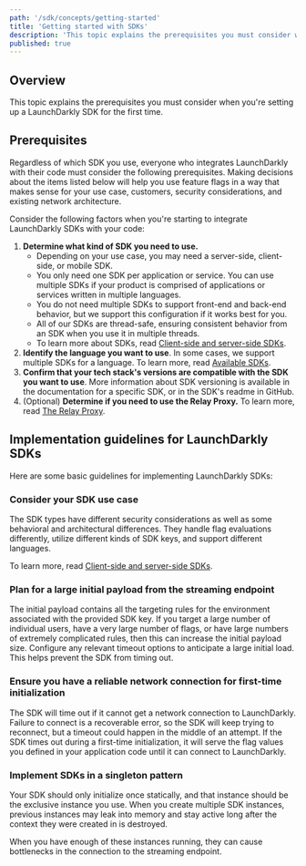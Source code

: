 ```yaml
---
path: '/sdk/concepts/getting-started'
title: 'Getting started with SDKs'
description: 'This topic explains the prerequisites you must consider when you''re setting up a LaunchDarkly SDK for the first time.'
published: true
---
```


## Overview

This topic explains the prerequisites you must consider when you're setting up a LaunchDarkly SDK for the first time.

## Prerequisites

Regardless of which SDK you use, everyone who integrates LaunchDarkly with their code must consider the following prerequisites. Making decisions about the items listed below will help you use feature flags in a way that makes sense for your use case, customers, security considerations, and existing network architecture.

Consider the following factors when you're starting to integrate LaunchDarkly SDKs with your code:

1. **Determine what kind of SDK you need to use.**
   - Depending on your use case, you may need a server-side, client-side, or mobile SDK.
   - You only need one SDK per application or service. You can use multiple SDKs if your product is comprised of applications or services written in multiple languages.
   - You do not need multiple SDKs to support front-end and back-end behavior, but we support this configuration if it works best for you.
   - All of our SDKs are thread-safe, ensuring consistent behavior from an SDK when you use it in multiple threads.
   - To learn more about SDKs, read [Client-side and server-side SDKs](/sdk/concepts/client-side-server-side).
2. **Identify the language you want to use**. In some cases, we support multiple SDKs for a language. To learn more, read [Available SDKs](/sdk#available-sdks).
3. **Confirm that your tech stack's versions are compatible with the SDK you want to use**. More information about SDK versioning is available in the documentation for a specific SDK, or in the SDK's readme in GitHub.
4. (Optional) **Determine if you need to use the Relay Proxy.**
   To learn more, read [The Relay Proxy](/home/relay-proxy).

## Implementation guidelines for LaunchDarkly SDKs

Here are some basic guidelines for implementing LaunchDarkly SDKs:

### Consider your SDK use case

The SDK types have different security considerations as well as some behavioral and architectural differences. They handle flag evaluations differently, utilize different kinds of SDK keys, and support different languages.

To learn more, read [Client-side and server-side SDKs](/sdk/concepts/client-side-server-side).

### Plan for a large initial payload from the streaming endpoint

The initial payload contains all the targeting rules for the environment associated with the provided SDK key. If you target a large number of individual users, have a very large number of flags, or have large numbers of extremely complicated rules, then this can increase the initial payload size. Configure any relevant timeout options to anticipate a large initial load. This helps prevent the SDK from timing out.

### Ensure you have a reliable network connection for first-time initialization

The SDK will time out if it cannot get a network connection to LaunchDarkly. Failure to connect is a recoverable error, so the SDK will keep trying to reconnect, but a timeout could happen in the middle of an attempt. If the SDK times out during a first-time initialization, it will serve the flag values you defined in your application code until it can connect to LaunchDarkly.

### Implement SDKs in a singleton pattern

Your SDK should only initialize once statically, and that instance should be the exclusive instance you use. When you create multiple SDK instances, previous instances may leak into memory and stay active long after the context they were created in is destroyed.

When you have enough of these instances running, they can cause bottlenecks in the connection to the streaming endpoint.
